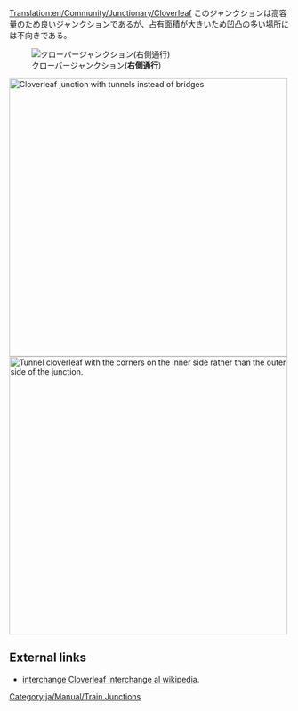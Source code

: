 [[Translation:en/Community/Junctionary/Cloverleaf]]
{{ja/Community/Junctionary/Navigation}}
このジャンクションは高容量のため良いジャンクションであるが、占有面積が大きいため凹凸の多い場所には不向きである。

[[File:en/Community/Junctionary/Cloverleaf.png|none|frame|クローバージャンクション('''右側通行''')]]

{{ja/Community/Junctionary/Junction Criteria|安価|1|0|1|1|0|0|0|1|0|1|1|0|故障した列車は1つの線路と('''右側通行'''の場合)左折にのみ影響する|
*同時に4編成以上の列車が利用できる
*コーナーを緩やかにしようとすると広い場所が必要である
*ループと斜めの支線を列車より長くして本線が待機している列車でふさがれないようにすること
*橋の制限速度より速い列車を利用する場合はトンネルに置き換える
*必要に応じて[[en/Community/Junctionary/Tetrathorp-Junction|Over-Under junction]]に置き換える
*必要面積 : 10 x 10

*To be able to fully store a 12 length (6 grid spaces) train in each left turn movement, use a length of 2 for each side of the cloverleaf and start the cloverleaf 3 spaces away from the center intersection
*In general, the storage space of each cloverleaf is 7*n for a size n cloverleaf, where n is the length of each side in the leaf (start size n cloverleaf at 2*n-1 spaces away from the center intersection)
}}
[[File:en/Community/Junctionary/Cloverleaf with tunnels.png|none|thumb|500px|Cloverleaf junction with tunnels instead of bridges]]
[[File:en/Community/Junctionary/Cloverleaf inward corners.png|none|thumb|500px|Tunnel cloverleaf with the corners on the inner side rather than the outer side of the junction.]]

==External links==
*[https://www.wikipedia.org/wiki/Cloverleaf interchange Cloverleaf interchange al wikipedia].

[[Category:ja/Manual/Train Junctions]]